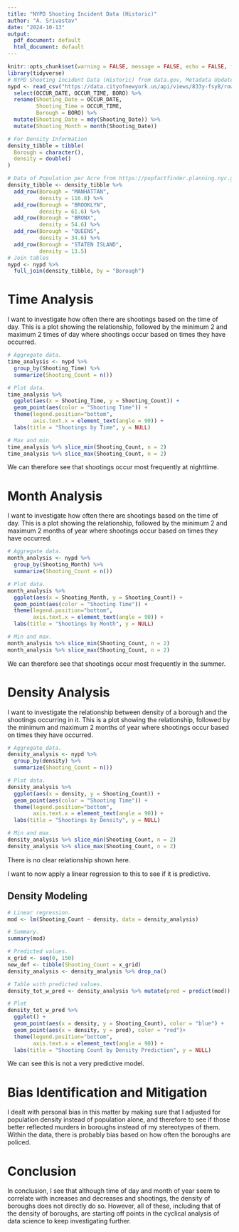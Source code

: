 ```yaml
---
title: "NYPD Shooting Incident Data (Historic)"
author: "A. Srivastav"
date: "2024-10-13"
output:
  pdf_document: default
  html_document: default
---
```


```r
knitr::opts_chunk$set(warning = FALSE, message = FALSE, echo = FALSE, fig.align = 'center')
library(tidyverse)
# NYPD Shooting Incident Data (Historic) from data.gov, Metadata Updated April 26, 2024  
nypd <- read_csv("https://data.cityofnewyork.us/api/views/833y-fsy8/rows.csv") %>%
  select(OCCUR_DATE, OCCUR_TIME, BORO) %>%
  rename(Shooting_Date = OCCUR_DATE,
         Shooting_Time = OCCUR_TIME,
         Borough = BORO) %>%
  mutate(Shooting_Date = mdy(Shooting_Date)) %>%
  mutate(Shooting_Month = month(Shooting_Date))

# For Density Information
density_tibble = tibble(
  Borough = character(),
  density = double()
)

# Data of Population per Acre from https://popfactfinder.planning.nyc.gov/ using 2020 Census Results
density_tibble <- density_tibble %>%
  add_row(Borough = "MANHATTAN",
          density = 116.8) %>%
  add_row(Borough = "BROOKLYN",
          density = 61.6) %>%
  add_row(Borough = "BRONX",
          density = 54.6) %>%
  add_row(Borough = "QUEENS",
          density = 34.6) %>%
  add_row(Borough = "STATEN ISLAND",
          density = 13.5)
# Join tables
nypd <- nypd %>%
  full_join(density_tibble, by = "Borough")
```

# Time Analysis
I want to investigate how often there are shootings based on the time of day. This is a plot showing the relationship, followed by the minimum 2 and maximum 2 times of day where shootings occur based on times they have occurred.
```r
# Aggregate data.
time_analysis <- nypd %>%
  group_by(Shooting_Time) %>%
  summarize(Shooting_Count = n())

# Plot data.
time_analysis %>%
  ggplot(aes(x = Shooting_Time, y = Shooting_Count)) +
  geom_point(aes(color = "Shooting Time")) +
  theme(legend.position="bottom",
        axis.text.x = element_text(angle = 90)) +
  labs(title = "Shootings by Time", y = NULL)

# Max and min.
time_analysis %>% slice_min(Shooting_Count, n = 2)
time_analysis %>% slice_max(Shooting_Count, n = 2)
```
We can therefore see that shootings occur most frequently at nighttime.

# Month Analysis
I want to investigate how often there are shootings based on the time of day. This is a plot showing the relationship, followed by the minimum 2 and maximum 2 months of year where shootings occur based on times they have occurred.
```r
# Aggregate data.
month_analysis <- nypd %>%
  group_by(Shooting_Month) %>%
  summarize(Shooting_Count = n())

# Plot data.
month_analysis %>%
  ggplot(aes(x = Shooting_Month, y = Shooting_Count)) +
  geom_point(aes(color = "Shooting Time")) +
  theme(legend.position="bottom",
        axis.text.x = element_text(angle = 90)) +
  labs(title = "Shootings by Month", y = NULL)

# Min and max.
month_analysis %>% slice_min(Shooting_Count, n = 2)
month_analysis %>% slice_max(Shooting_Count, n = 2)
```
We can therefore see that shootings occur most frequently in the summer.

# Density Analysis
I want to investigate the relationship between density of a borough and the shootings occurring in it. This is a plot showing the relationship, followed by the minimum and maximum 2 months of year where shootings occur based on times they have occurred. 
```r
# Aggregate data.
density_analysis <- nypd %>%
  group_by(density) %>%
  summarize(Shooting_Count = n())

# Plot data.
density_analysis %>%
  ggplot(aes(x = density, y = Shooting_Count)) +
  geom_point(aes(color = "Shooting Time")) +
  theme(legend.position="bottom",
        axis.text.x = element_text(angle = 90)) +
  labs(title = "Shootings by Density", y = NULL)

# Min and max.
density_analysis %>% slice_min(Shooting_Count, n = 2)
density_analysis %>% slice_max(Shooting_Count, n = 2)
```
There is no clear relationship shown here.

I want to now apply a linear regression to this to see if it is predictive.

## Density Modeling
```r
# Linear regression.
mod <- lm(Shooting_Count ~ density, data = density_analysis)

# Summary.
summary(mod)

# Predicted values.
x_grid <- seq(0, 150)
new_def <- tibble(Shooting_Count = x_grid)
density_analysis <- density_analysis %>% drop_na()

# Table with predicted values.
density_tot_w_pred <- density_analysis %>% mutate(pred = predict(mod))

# Plot
density_tot_w_pred %>% 
  ggplot() +
  geom_point(aes(x = density, y = Shooting_Count), color = "blue") +
  geom_point(aes(x = density, y = pred), color = "red")+
  theme(legend.position="bottom",
        axis.text.x = element_text(angle = 90)) +
  labs(title = "Shooting Count by Density Prediction", y = NULL)

```
We can see this is not a very predictive model.

# Bias Identification and Mitigation
I dealt with personal bias in this matter by making sure that I adjusted for population density instead of population alone, and therefore to see if those better reflected murders in boroughs instead of my stereotypes of them. Within the data, there is probably bias based on how often the boroughs are policed.

# Conclusion
In conclusion, I see that although time of day and month of year seem to correlate with increases and decreases and shootings, the density of boroughs does not directly do so. However, all of these, including that of the density of boroughs, are starting off points in the cyclical analysis of data science to keep investigating further.
